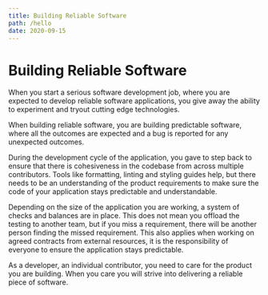 ```yaml
---
title: Building Reliable Software
path: /hello
date: 2020-09-15
---
```


# Building Reliable Software

When you start a serious software development job, where you are expected to develop reliable software applications, you give away the ability to experiment and tryout cutting edge technologies.

When building reliable software, you are building predictable software, where all the outcomes are expected and a bug is reported for any unexpected outcomes.

During the development cycle of the application, you gave to step back to ensure that there is cohesiveness in the codebase from across multiple contributors. Tools like formatting, linting and styling guides help, but there needs to be an understanding of the product requirements to make sure the code of your application stays predictable and understandable.

Depending on the size of the application you are working, a system of checks and balances are in place. This does not mean you offload the testing to another team, but if you miss a requirement, there will be another person finding the missed requirement. This also applies when working on agreed contracts from external resources, it is the responsibility of everyone to ensure the application stays predictable. 

As a developer, an individual contributor, you need to care for the product you are building. When you care you will strive into delivering a reliable piece of software.